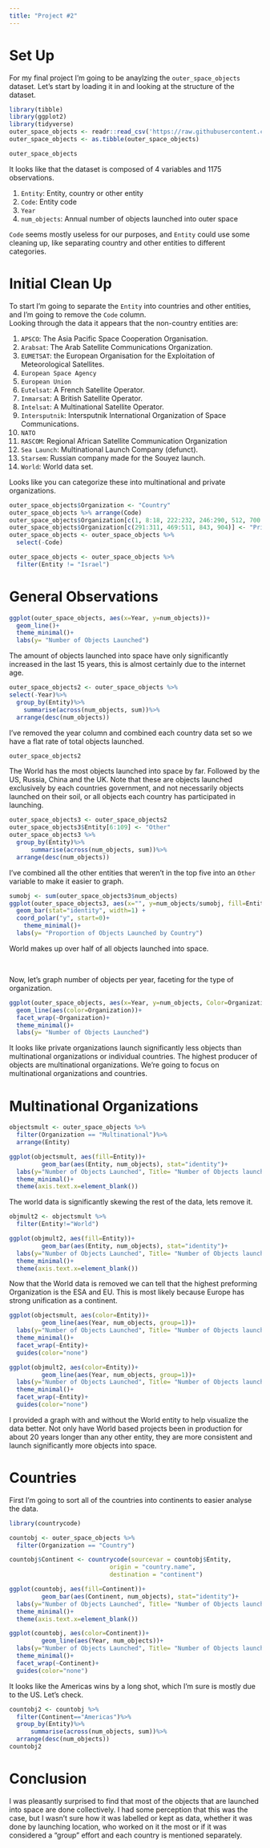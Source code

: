 ```yaml
---
title: "Project #2"
---
```

# Set Up

For my final project I'm going to be anaylzing the `outer_space_objects` dataset. Let's start by loading it in and looking at the structure of the dataset.

```r
library(tibble)
library(ggplot2)
library(tidyverse)
outer_space_objects <- readr::read_csv('https://raw.githubusercontent.com/rfordatascience/tidytuesday/master/data/2024/2024-04-23/outer_space_objects.csv')
outer_space_objects <- as.tibble(outer_space_objects)

```


```r
outer_space_objects
```

It looks like that the dataset is composed of 4 variables and 1175 observations. 

  1. `Entity`: Entity, country or other entity
  2. `Code`: Entity code
  3.  `Year`
  4. `num_objects`: Annual number of objects launched into outer space
  
`Code` seems mostly useless for our purposes, and `Entity` could use some cleaning up, like separating country and other entities to different categories.
  
# Initial Clean Up

To start I'm going to separate the `Entity` into countries and other entities, and I'm going to remove the `Code` column. 
<br>
Looking through the data it appears that the non-country entities are:

1. `APSCO`: The Asia Pacific Space Cooperation Organisation.
2. `Arabsat`: The Arab Satellite Communications Organization.
3. `EUMETSAT`: the European Organisation for the Exploitation of Meteorological Satellites.
4. `European Space Agency`
5. `European Union`
6. `Eutelsat`: A French Satellite Operator.
7. `Inmarsat`: A British Satellite Operator.
8. `Intelsat`: A Multinational Satellite Operator.
9. `Intersputnik`: Intersputnik International Organization of Space Communications.
10. `NATO`
11. `RASCOM`: Regional African Satellite Communication Organization
12. `Sea Launch`: Multinational Launch Company (defunct).
13. `Starsem`: Russian company made for the Souyez launch. 
14. `World`: World data set.

Looks like you can categorize these into multinational and private organizations.

```r
outer_space_objects$Organization <- "Country"
outer_space_objects %>% arrange(Code)
outer_space_objects$Organization[c(1, 8:18, 222:232, 246:290, 512, 700:704, 764, 765, 1108:1174)] <- "Multinational"
outer_space_objects$Organization[c(291:311, 469:511, 843, 904)] <- "Private"
outer_space_objects <- outer_space_objects %>%
  select(-Code)
```
```r
outer_space_objects <- outer_space_objects %>%
  filter(Entity != "Israel")
```

# General Observations

```r
ggplot(outer_space_objects, aes(x=Year, y=num_objects))+
  geom_line()+
  theme_minimal()+
  labs(y= "Number of Objects Launched")
```
The amount of objects launched into space have only significantly increased in the last 15 years, this is almost certainly due to the internet age.
```r
outer_space_objects2 <- outer_space_objects %>%
select(-Year)%>%
  group_by(Entity)%>%
    summarise(across(num_objects, sum))%>%
  arrange(desc(num_objects))
```
I've removed the year column and combined each country data set so we have a flat rate of total objects launched.
```r
outer_space_objects2
```
The World has the most objects launched into space by far. Followed by the US, Russia, China and the UK. Note that these are objects launched exclusively by each countries government, and not necessarily objects launched on their soil, or all objects each country has participated in launching.

```r
outer_space_objects3 <- outer_space_objects2
outer_space_objects3$Entity[6:109] <- "Other"
outer_space_objects3 %>%
  group_by(Entity)%>%
      summarise(across(num_objects, sum))%>%
  arrange(desc(num_objects))
```
I've combined all the other entities that weren't in the top five into an `Other` variable to make it easier to graph.

```r
sumobj <- sum(outer_space_objects3$num_objects)
ggplot(outer_space_objects3, aes(x="", y=num_objects/sumobj, fill=Entity)) +
  geom_bar(stat="identity", width=1) +
  coord_polar("y", start=0)+
    theme_minimal()+
  labs(y= "Proportion of Objects Launched by Country")
```
World makes up over half of all objects launched into space.

<br>

Now, let's graph number of objects per year, faceting for the type of organization.

```r
ggplot(outer_space_objects, aes(x=Year, y=num_objects, Color=Organization))+
  geom_line(aes(color=Organization))+
  facet_wrap(~Organization)+
  theme_minimal()+
  labs(y= "Number of Objects Launched")
```

It looks like private organizations launch significantly less objects than multinational organizations or individual countries. The highest producer of objects are multinational organizations. We're going to focus on multinational organizations and countries.

# Multinational Organizations

```r
objectsmult <- outer_space_objects %>%
  filter(Organization == "Multinational")%>%
  arrange(Entity)
```

```r
ggplot(objectsmult, aes(fill=Entity))+
         geom_bar(aes(Entity, num_objects), stat="identity")+
  labs(y="Number of Objects Launched", Title= "Number of Objects launched (total) per Multinational Organization")+
  theme_minimal()+
  theme(axis.text.x=element_blank())
```
The world data is significantly skewing the rest of the data, lets remove it.

```r
objmult2 <- objectsmult %>%
  filter(Entity!="World")
```
```r
ggplot(objmult2, aes(fill=Entity))+
         geom_bar(aes(Entity, num_objects), stat="identity")+
  labs(y="Number of Objects Launched", Title= "Number of Objects launched (total) per Multinational Organization")+
  theme_minimal()+
  theme(axis.text.x=element_blank())
```

Now that the World data is removed we can tell that the highest preforming Organization is the ESA and EU. This is most likely because Europe has strong unification as a continent.

```r
ggplot(objectsmult, aes(color=Entity))+
         geom_line(aes(Year, num_objects, group=1))+
  labs(y="Number of Objects Launched", Title= "Number of Objects launched (total) per Multinational Organization")+
  theme_minimal()+
  facet_wrap(~Entity)+
  guides(color="none")

ggplot(objmult2, aes(color=Entity))+
         geom_line(aes(Year, num_objects, group=1))+
  labs(y="Number of Objects Launched", Title= "Number of Objects launched (total) per Multinational Organization")+
  theme_minimal()+
  facet_wrap(~Entity)+
  guides(color="none")
```
I provided a graph with and without the World entity to help visualize the data better. Not only have World based projects been in production for about 20 years longer than any other entity, they are more consistent and launch significantly more objects into space.

# Countries

First I'm going to sort all of the countries into continents to easier analyse the data.

```r
library(countrycode)

countobj <- outer_space_objects %>%
  filter(Organization == "Country")

countobj$Continent <- countrycode(sourcevar = countobj$Entity,
                            origin = "country.name",
                            destination = "continent")
```

```r
ggplot(countobj, aes(fill=Continent))+
         geom_bar(aes(Continent, num_objects), stat="identity")+
  labs(y="Number of Objects Launched", Title= "Number of Objects launched (total) per Continent")+
  theme_minimal()+
  theme(axis.text.x=element_blank())

ggplot(countobj, aes(color=Continent))+
         geom_line(aes(Year, num_objects))+
  labs(y="Number of Objects Launched", Title= "Number of Objects launched (total) per Continent")+
  theme_minimal()+
  facet_wrap(~Continent)+
  guides(color="none")

```

It looks like the Americas wins by a long shot, which I'm sure is mostly due to the US. Let's check.

```r
countobj2 <- countobj %>%
  filter(Continent=="Americas")%>%
  group_by(Entity)%>%
      summarise(across(num_objects, sum))%>%
  arrange(desc(num_objects))
countobj2
```

# Conclusion

I was pleasantly surprised to find that most of the objects that are launched into space are done collectively. I had some perception that this was the case, but I wasn't sure how it was labelled or kept as data, whether it was done by launching location, who worked on it the most or if it was considered a "group" effort and each country is mentioned separately.
